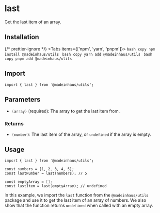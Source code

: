 # last

Get the last item of an array.

## Installation


{/* prettier-ignore */}
<Tabs items={['npm', 'yarn', 'pnpm']}>
    <Tab>
        ```bash copy
        npm install @madeinhaus/utils
        ```
    </Tab>
    <Tab>
        ```bash copy
        yarn add @madeinhaus/utils
        ```
    </Tab>
    <Tab>
        ```bash copy
        pnpm add @madeinhaus/utils
        ```
    </Tab>
</Tabs>

## Import

```tsx
import { last } from '@madeinhaus/utils';
```


## Parameters

- `(array)` (required): The array to get the last item from.

### Returns

- `(number)`: The last item of the array, or `undefined` if the array is empty.

## Usage

```tsx copy showLineNumbers
import { last } from '@madeinhaus/utils';

const numbers = [1, 2, 3, 4, 5];
const lastNumber = last(numbers); // 5

const emptyArray = [];
const lastItem = last(emptyArray); // undefined
```

In this example, we import the `last` function from the `@madeinhaus/utils` package and use it to get the last item of an array of numbers. We also show that the function returns `undefined` when called with an empty array.